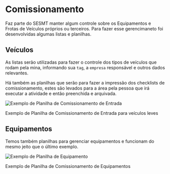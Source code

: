 # Comissionamento

Faz parte do SESMT manter algum controle sobre os Equipamentos e Frotas de Veículos próprios ou terceiros. Para fazer esse gerencimaneto foi desenvolvidas algumas listas e planilhas.

## Veículos

As listas serão utilizadas para fazer o controle dos tipos de veículos que rodam pela mina, informando sua `tag`, a `empresa` responsável e outros dados relevantes. 

Há também as planilhas que serão para fazer a impressão dos checklists de comissionamento, estes são levados para a área pela pessoa que irá executar a atividade e então preenchida e arquivada.

![Exemplo de Planilha de Comissionamento de Entrada](/components/images/comissionamento.png)

Exemplo de Planilha de Comissionamento de Entrada para veículos leves

## Equipamentos

Temos também planilhas para gerenciar equipamentos e funcionam do mesmo jeito que o último exemplo.

![Exemplo de Planilha de Equipamento](/components/images/comissionamentoEquip.png)

Exemplo de Planilha de Comissionamento de Equipamentos
